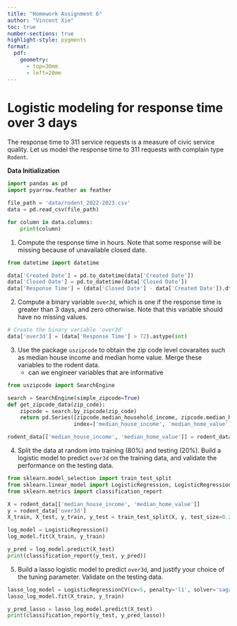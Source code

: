```yaml
---
title: "Homework Assignment 6"
author: "Vincent Xie"
toc: true
number-sections: true
highlight-style: pygments
format: 
  pdf: 
    geometry: 
      - top=30mm
      - left=20mm
---
```


# Logistic modeling for response time over 3 days {.unnumbered}

The response time to 311 service requests is a measure of civic
service quality. Let us model the response time to 311 requests
with complain type `Rodent`.

**Data Initialization**
```python
import pandas as pd
import pyarrow.feather as feather

file_path = 'data/rodent_2022-2023.csv'
data = pd.read_csv(file_path)

for column in data.columns:
    print(column)
```

1. Compute the response time in hours. Note that some response
   will be missing because of unavailable closed date.

```python
from datetime import datetime

data['Created Date'] = pd.to_datetime(data['Created Date'])
data['Closed Date'] = pd.to_datetime(data['Closed Date'])
data['Response Time'] = (data['Closed Date'] - data['Created Date']).dt.total_seconds() / 3600
```

2. Compute a binary variable `over3d`, which is one if the
   response time is greater than 3 days, and zero otherwise. Note
    that this variable should have no missing values.

```python
# Create the binary variable 'over3d'
data['over3d'] = (data['Response Time'] > 72).astype(int)

```

3. Use the package `uszipcode` to obtain the zip code level
   covaraites such as median house income and median home value.
   Merge these variables to the rodent data.
   - can we engineer variables that are informative

```python
from uszipcode import SearchEngine

search = SearchEngine(simple_zipcode=True)
def get_zipcode_data(zip_code):
    zipcode = search.by_zipcode(zip_code)
    return pd.Series([zipcode.median_household_income, zipcode.median_home_value],
                     index=['median_house_income', 'median_home_value'])

rodent_data[['median_house_income', 'median_home_value']] = rodent_data['Incident Zip'].apply(get_zipcode_data)
```

4. Split the data at random into training (80%) and testing (20%).
   Build a logistic model to predict `over3d` on the training data,
   and validate the performance on the testing data.

```python
from sklearn.model_selection import train_test_split
from sklearn.linear_model import LogisticRegression, LogisticRegressionCV
from sklearn.metrics import classification_report

X = rodent_data[['median_house_income', 'median_home_value']] 
y = rodent_data['over3d']
X_train, X_test, y_train, y_test = train_test_split(X, y, test_size=0.2, random_state=0)

log_model = LogisticRegression()
log_model.fit(X_train, y_train)

y_pred = log_model.predict(X_test)
print(classification_report(y_test, y_pred))
```

5. Build a lasso logistic model to predict `over3d`, and justify
   your choice of the tuning parameter. Validate on the testing data.

```python
lasso_log_model = LogisticRegressionCV(cv=5, penalty='l1', solver='saga', max_iter=1000, random_state=0)
lasso_log_model.fit(X_train, y_train)

y_pred_lasso = lasso_log_model.predict(X_test)
print(classification_report(y_test, y_pred_lasso))
```